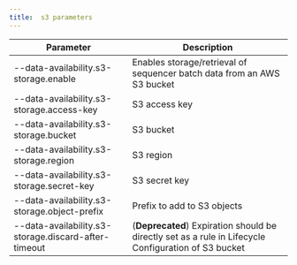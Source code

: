 ```yaml
---
title:  s3 parameters
---
```


| Parameter                                            | Description                                                                                          |
| ---------------------------------------------------- | ---------------------------------------------------------------------------------------------------- |
| --data-availability.s3-storage.enable                | Enables storage/retrieval of sequencer batch data from an AWS S3 bucket                              |
| --data-availability.s3-storage.access-key            | S3 access key                                                                                        |
| --data-availability.s3-storage.bucket                | S3 bucket                                                                                            |
| --data-availability.s3-storage.region                | S3 region                                                                                            |
| --data-availability.s3-storage.secret-key            | S3 secret key                                                                                        |
| --data-availability.s3-storage.object-prefix         | Prefix to add to S3 objects                                                                          |
| --data-availability.s3-storage.discard-after-timeout | (**Deprecated**) Expiration should be directly set as a rule in Lifecycle Configuration of S3 bucket |
